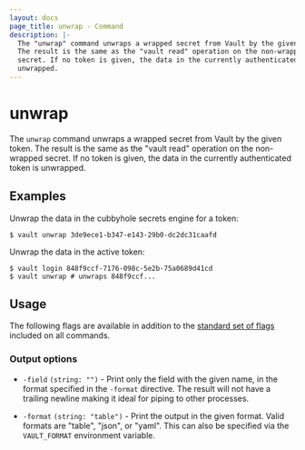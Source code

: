 ```yaml
---
layout: docs
page_title: unwrap - Command
description: |-
  The "unwrap" command unwraps a wrapped secret from Vault by the given token.
  The result is the same as the "vault read" operation on the non-wrapped
  secret. If no token is given, the data in the currently authenticated token is
  unwrapped.
---
```


# unwrap

The `unwrap` command unwraps a wrapped secret from Vault by the given token. The
result is the same as the "vault read" operation on the non-wrapped secret. If
no token is given, the data in the currently authenticated token is unwrapped.

## Examples

Unwrap the data in the cubbyhole secrets engine for a token:

```shell-session
$ vault unwrap 3de9ece1-b347-e143-29b0-dc2dc31caafd
```

Unwrap the data in the active token:

```shell-session
$ vault login 848f9ccf-7176-098c-5e2b-75a0689d41cd
$ vault unwrap # unwraps 848f9ccf...
```

## Usage

The following flags are available in addition to the [standard set of
flags](/vault/docs/commands) included on all commands.

### Output options

- `-field` `(string: "")` - Print only the field with the given name, in the format
  specified in the `-format` directive. The result will not have a trailing
  newline making it ideal for piping to other processes.

- `-format` `(string: "table")` - Print the output in the given format. Valid
  formats are "table", "json", or "yaml". This can also be specified via the
  `VAULT_FORMAT` environment variable.
